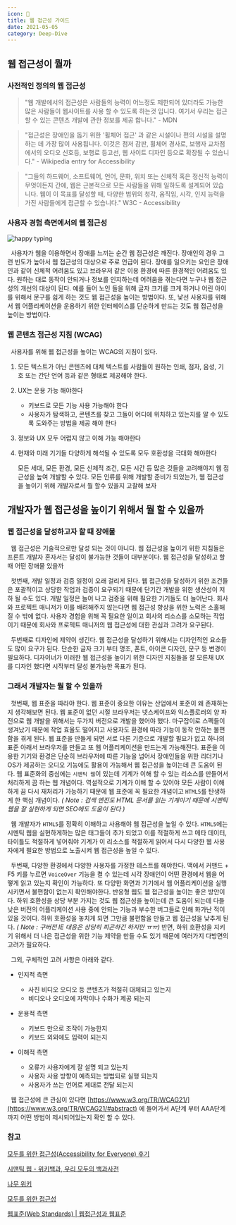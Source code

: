 ```yaml
---
icon: 💁
title: 웹 접근성 가이드
date: 2021-05-05
category: Deep-Dive
---
```


## 웹 접근성이 뭘까

### 사전적인 정의의 웹 접근성

> "웹 개발에서의 접근성은 사람들의 능력이 어느정도 제한되어 있더라도 가능한 많은 사람들이 웹사이트를 사용 할 수 있도록 하는것 입니다. 여기서 우리는 접근할 수 있는 콘텐츠 개발에 관한 정보를 제공 합니다." - MDN

> "접근성은 장애인을 돕기 위한 '휠체어 접근' 과 같은 시설이나 편의 시설을 설명하는 데 가장 많이 사용됩니다. 이것은 점저 감판, 휠체어 경사로, 보행자 교차점에서의 오디오 신호등, 보행로 등고선, 웹 사이트 디자인 등으로 확장될 수 있습니다." - Wikipedia entry for Accessibility

> "그들의 하드웨어, 소프트웨어, 언어, 문화, 위치 또는 신체적 혹은 정신적 능력이 무엇이든지 간에, 웹은 근본적으로 모든 사람들을 위해 일하도록 설계되어 있습니다. 웹이 이 목표를 달성할 때, 다양한 범위의 청각, 움직임, 시각, 인지 능력을 가진 사람들에게 접근할 수 있습니다." W3C - Accessibility

### 사용자 경험 측면에서의 웹 접근성

![happy typing](./images/funnyExample.gif)

&nbsp; 사용자가 웹을 이용하면서 장애를 느끼는 순간 웹 접근성은 깨진다. 장애인의 경우 그런 빈도가 높아서 웹 접근성의 대상으로 주로 언급이 된다. 장애를 일으키는 요인은 장애인과 같이 신체적 어려움도 있고 브라우저 같은 이용 환경에 따른 환경적인 어려움도 있다. 원하는 대로 동작이 안되거나 정보를 인지하는데 어려움을 겪는다면 누구나 웹 접근성의 개선의 대상이 된다. 예를 들어 노인 들을 위해 글자 크기를 크게 하거나 어린 아이를 위해서 문구를 쉽게 하는 것도 웹 접근성을 높이는 방법이다. 또, 낯선 사용자를 위해서 웹 어플리케이션을 운용하기 위한 인터페이스를 단순하게 만드는 것도 웹 접근성을 높이는 방법이다.

### 웹 콘텐츠 접근성 지침 (WCAG)

&nbsp; 사용자를 위해 웹 접근성을 높이는 WCAG의 지침이 있다.

1. 모든 텍스트가 아닌 콘텐츠에 대체 텍스트를 사람들이 원하는 인쇄, 점자, 음성, 기호 또는 간단 언어 등과 같은 형태로 제공해야 한다.
2. UX는 운용 가능 해야한다
   - 키보드로 모든 기능 사용 가능해야 한다
   - 사용자가 탐색하고, 콘텐츠를 찾고 그들이 어디에 위치하고 있는지를 알 수 있도록 도와주는 방법을 제공 해야 한다
3. 정보와 UX 모두 어렵지 않고 이해 가능 해야한다
4. 현재와 미래 기기들 다양하게 해석될 수 있도록 모두 호환성을 극대화 해야한다

   모든 세대, 모든 환경, 모든 신체적 조건, 모든 시간 등 많은 것들을 고려해야지 웹 접근성을 높여 개발할 수 있다. 모든 인류를 위해 개발할 준비가 되었는가, 웹 접근성을 높이기 위해 개발자로서 뭘 할수 있을지 고찰해 보자

## 개발자가 웹 접근성을 높이기 위해서 뭘 할 수 있을까

### 웹 접근성을 달성하고자 할 때 장애물

&nbsp; 웹 접근성은 기술적으로만 달성 되는 것이 아니다. 웹 접근성을 높이기 위한 지침들은 프론트 개발자 혼자서는 달성이 불가능한 것들이 대부분이다. 웹 접근성을 달성하고 할때 어떤 장애물 있을까

&nbsp; 첫번째, 개발 일정과 검증 일정이 오래 걸리게 된다. 웹 접근성을 달성하기 위한 조건들은 포괄적이고 상당한 작업과 검증이 요구되기 때문에 단기간 개발을 위한 생산성이 저하 될 수도 있다. 개발 일정은 늘어 나고 검증을 위해 필요한 기기들도 더 늘어난다. 회사와 프로젝트 매니저가 이를 배려해주지 않는다면 웹 접근성 향상을 위한 노력은 소홀해 질 수 밖에 없다. 사용자 경험을 위해 꼭 필요한 일이고 회사의 리소스를 소모하는 작업이기 때문에 회사와 프로젝트 매니저의 웹 접근성에 대한 관심과 고려가 요구된다.

&nbsp; 두번째로 디자인에 제약이 생긴다. 웹 접근성을 달성하기 위해서는 디자인적인 요소들도 많이 요구가 된다. 단순한 글자 크기 부터 명조, 폰트, 아이콘 디자인, 문구 등 변경이 필요하다. 디자이너가 이러한 웹 접근성을 높이기 위한 디자인 지침들을 잘 모른채 UX 를 디자인 했다면 시작부터 달성 불가능한 목표가 된다.

### 그래서 개발자는 뭘 할 수 있을까

&nbsp; 첫번째, 웹 표준을 따라야 한다. 웹 표준이 중요한 이유는 산업에서 표준이 왜 존재하는지 생각해보면 된다. 웹 표준이 없던 시절 브라우저는 넷스케이프와 익스플로러의 양 파전으로 웹 개발을 위해서는 두가지 버전으로 개발을 했어야 했다. 마구잡이로 스펙들이 생겨났기 때문에 작업 효율도 떨어지고 사용자도 환경에 따라 기능이 동작 안하는 불편함을 겪게 된다. 웹 표준을 만들게 되면 서로 다른 기준으로 개발할 필요가 없고 하나의 표준 아래서 브라우저를 만들고 또 웹 어플리케이션을 만드는게 가능해진다. 표준을 이용한 기기와 환경은 단순히 브라우저에 따른 기능을 넘어서 장애인들을 위한 리더기나 OS가 제공하는 오디오 기능에도 활용이 가능해서 웹 접근성을 높이는데 큰 도움이 된다. 웹 표준화의 중심에는 `시멘틱 웹`이 있는데 기계가 이해 할 수 있는 리소스를 만들어서 처리하게 끔 하는 웹 개념이다. 역설적으로 기계가 이해 할 수 있어야 모든 사람이 이해하게 끔 다시 재처리가 가능하기 때문에 웹 표준에 꼭 필요한 개념이고 `HTML5`를 탄생하게 한 핵심 개념이다. _( Note : 검색 엔진도 HTML 문서를 읽는 기계이기 때문에 시멘틱 웹을 잘 실현하게 되면 SEO에도 도움이 된다 )_

&nbsp; 웹 개발자가 `HTML5`를 정확히 이해하고 사용해야 웹 접근성을 높일 수 있다. `HTML5`에는 시멘틱 웹을 실현하게하는 많은 태그들이 추가 되었고 이를 적절하게 쓰고 메타 데이터, 타이틀도 적절하게 넣어줘야 기계가 이 리소스를 적절하게 읽어서 다시 다양한 웹 사용자에게 필요한 방법으로 노출시켜 웹 접근성을 높일 수 있다.

&nbsp; 두번째, 다양한 환경에서 다양한 사용자를 가정한 테스트를 해야한다. 맥에서 커맨드 + F5 키를 누르면 `VoiceOver` 기능을 켤 수 있는데 시각 장애인이 어떤 환경에서 웹을 어떻게 읽고 있는지 확인이 가능하다. 또 다양한 화면과 기기에서 웹 어플리케이션을 실행 시키면서 불편함이 없는지 확인해야한다. 반응형 웹도 웹 접근성을 높이는 좋은 방안이다. 하위 호환성을 상당 부분 가지는 것도 웹 접근성을 높이는데 큰 도움이 되는데 다들 낮은 버전의 어플리케이션 사용 중에 안되는 기능과 부수한 버그들로 인해 화가난 적이 있을 것이다. 하위 호환성을 놓치게 되면 그만큼 불편함을 만들고 웹 접근성을 낮추게 된다. _( Note : 구버전 IE 대응은 상당히 피곤하긴 하지만 ㅠㅠ)_ 반면, 하위 호환성을 지키기 위해서 더 나은 접근성을 위한 기능 제약을 만들 수도 있기 때문에 여러가지 다방면의 고려가 필요하다.

&nbsp; 그외, 구체적인 고려 사항은 아래와 같다.

- 인지적 측면
  - 사진 비디오 오디오 등 콘텐츠가 적절히 대체되고 있는지
  - 비디오나 오디오에 자막이나 수화가 제공 되는지
- 운용적 측면
  - 키보드 만으로 조작이 가능한지
  - 키보드 외외에도 입력이 되는지
- 이해적 측면

  - 오류가 사용자에게 잘 설명 되고 있는지
  - 사용자 사용 방향이 예측되는 방법되로 실행 되는지
  - 사용자가 쓰는 언어로 제대로 전달 되는지

&nbsp; 웹 접근성에 큰 관심이 있다면 [https://www.w3.org/TR/WCAG21/](https://www.w3.org/TR/WCAG21/#abstract) 에 들어가서 A단계 부터 AAA단계까지 어떤 방법이 제시되어있는지 확인 할 수 있다.

### 참고

[모두를 위한 접근성(Accessibility for Everyone) 후기](https://medium.com/@uxphilosophy_/%EB%AA%A8%EB%91%90%EB%A5%BC-%EC%9C%84%ED%95%9C-%EC%A0%91%EA%B7%BC%EC%84%B1-accessibility-for-everyone-%ED%9B%84%EA%B8%B0-e8d865a5dd9b)

[시맨틱 웹 - 위키백과, 우리 모두의 백과사전](https://ko.wikipedia.org/wiki/%EC%8B%9C%EB%A7%A8%ED%8B%B1_%EC%9B%B9)

[나무 위키](https://namu.wiki/w/%EC%9B%B9%20%ED%91%9C%EC%A4%80#s-4)

[모두를 위한 접근성](https://euncho.medium.com/%EB%AA%A8%EB%91%90%EB%A5%BC-%EC%9C%84%ED%95%9C-%EC%A0%91%EA%B7%BC%EC%84%B1-cd2045b70f02)

[웹표준(Web Standards) | 웹접근성과 웹표준](https://seulbinim.github.io/WSA/standards.html)
